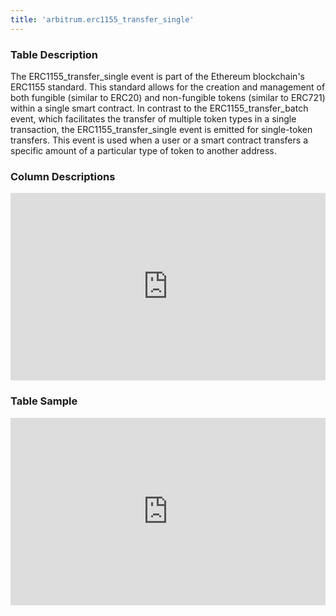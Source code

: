 ```yaml
---
title: 'arbitrum.erc1155_transfer_single'
---
```


### Table Description
The ERC1155_transfer_single event is part of the Ethereum blockchain's ERC1155 standard. This standard allows for the creation and management of both fungible (similar to ERC20) and non-fungible tokens (similar to ERC721) within a single smart contract. In contrast to the ERC1155_transfer_batch event, which facilitates the transfer of multiple token types in a single transaction, the ERC1155_transfer_single event is emitted for single-token transfers. This event is used when a user or a smart contract transfers a specific amount of a particular type of token to another address.
### Column Descriptions

<div>
    <iframe
        src="http://127.0.0.1:3000/columns/arbitrum.erc1155_transfer_single"
        width="100%"
        height="300px"
        frameBorder="0"
        scrolling="no"
    ></iframe>
</div>

### Table Sample

<div>
    <iframe
        src="http://127.0.0.1:3000/data/arbitrum.erc1155_transfer_single"
        width="100%"
        height="300px"
        frameBorder="0"
        scrolling="no"
    ></iframe>
</div>
